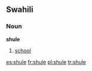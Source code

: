 ==Swahili==

===Noun===
'''shule'''

# [[school]]

[[es:shule]]
[[fr:shule]]
[[pl:shule]]
[[tr:shule]]